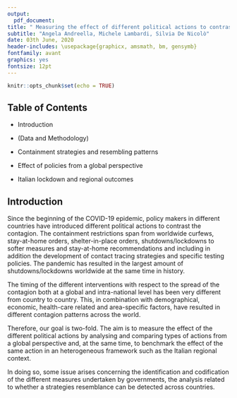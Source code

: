 ```yaml
---
output: 
  pdf_document:
title: " Measuring the effect of different political actions to contrast the contagion of COVID19"
subtitle: "Angela Andreella, Michele Lambardi, Silvia De Nicolò"
date: 03th June, 2020
header-includes: \usepackage{graphicx, amsmath, bm, gensymb}
fontfamily: avant
graphics: yes
fontsize: 12pt
---
```


```r
knitr::opts_chunk$set(echo = TRUE)
```

## Table of Contents

* Introduction

* (Data and Methodology)

* Containment strategies and resembling patterns

* Effect of policies from a global perspective

* Italian lockdown and regional outcomes

## Introduction 

Since the beginning of the COVID-19 epidemic, policy makers in different countries have introduced different political actions to contrast
the contagion. The containment restrictions span from worldwide curfews, stay-at-home orders, shelter-in-place orders, shutdowns/lockdowns to softer measures and stay-at-home recommendations and including in addition the development of contact tracing strategies and specific testing policies.
The pandemic has resulted in the largest amount of shutdowns/lockdowns worldwide at the same time in history.

The timing of the different interventions with respect to the spread of the contagion both at a global and intra-national level has been very different from country to country. This, in combination with demographical, economic, health-care related and area-specific factors, have resulted in different contagion patterns across the world.


Therefore, our goal is two-fold. The aim is to measure the effect of the different political actions by analysing and comparing types of actions from a global perspective and, at the same time, to benchmark the effect of the same action in an heterogeneous framework such as the Italian regional context.

In doing so, some issue arises concerning the identification and codification of the different measures undertaken by governments, the analysis related to whether a strategies resemblance can be detected across countries.








